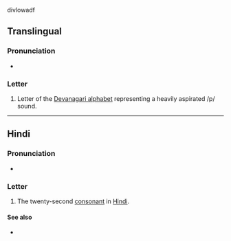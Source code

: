 {{also|फ़}}
{{character info/new}}divlowadf

==Translingual==

===Pronunciation===
* {{IPA|/pʰə/|lang=mul}}

===Letter===
{{mul-Deva|pha}}

# Letter of the [[Devanagari alphabet]] representing a heavily aspirated /p/ sound.

----

==Hindi==

===Pronunciation===
* {{hi-IPA|फ.}}

===Letter===
{{head|hi|letter}}

# The twenty-second [[consonant]] in [[Hindi]].

====See also====
* {{list:Devanagari script letters/hi}}